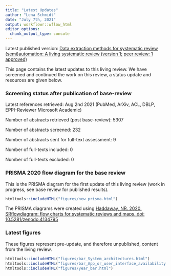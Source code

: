 ```yaml
---
title: "Latest Updates"
author: "Lena Schmidt"
date: "July 7th, 2021"
output: workflowr::wflow_html
editor_options:
  chunk_output_type: console
---
```


Latest published version: [ Data extraction methods for systematic review (semi)automation: A living systematic review (version 1; peer review: 1 approved)](https://f1000research.com/articles/10-401)

This page contains the latest updates to this living review. We have screened and continued the work on this review, a status update and resources are given below.

### Screening status after publication of base-review

Latest references retrieved: Aug 2nd 2021 (PubMed, ArXiv, ACL, DBLP, EPPI-Reviewer Microsoft Academic)

Number of abstracts retrieved (post base-review): 5307



Number of abstracts screened: 232

Number of abstracts sent for full-text assessment: 9


Number of full-texts included: 0

Number of full-texts excluded: 0

### PRISMA 2020 flow diagram for the base review

This is the PRISMA diagram for the first update of this living review (work in progress, see base review for published results).

```r
htmltools::includeHTML("figures/new_prisma.html")

```

The PRISMA diagrams were created using [Haddaway, NR. 2020. SRflowdiagram: flow charts for systematic reviews and maps. doi: 10.5281/zenodo.4134795](https://zenodo.org/record/4134795#.X67YUlCnxaQ)

### Latest figures

These figures represent pre-update, and therefore unpublished, content from the living review. 

```r
htmltools::includeHTML("figures/bar_System_architectures.html")
htmltools::includeHTML("figures/bar_App_or_user_interface_availability.html")
htmltools::includeHTML("figures/year_bar.html")
```





